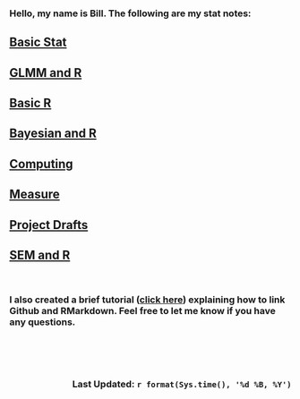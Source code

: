 
### Hello, my name is Bill. The following are my stat notes:

## [Basic Stat](https://williamdingpullman.github.io/basicstats/)

## [GLMM and R](https://williamdingpullman.github.io/glmm/)

## [Basic R](https://williamdingpullman.github.io/basicr/)

## [Bayesian and R](https://williamdingpullman.github.io/baye/)

## [Computing](https://williamdingpullman.github.io/computing/)

## [Measure](https://williamdingpullman.github.io/measuretheory/)

## [Project Drafts](https://williamdingpullman.github.io/myproject/)

## [SEM and R](https://williamdingpullman.github.io/SEM_R/)

<br/>

###  I also created a brief tutorial ([click here](https://williamdingpullman.github.io/howto.html)) explaining how to link Github and RMarkdown. Feel free to let me know if you have any questions. 

<br/>
<br/>
<br/>



### [Last Updated: `r format(Sys.time(), '%d %B, %Y')`]{style="float:right"}

